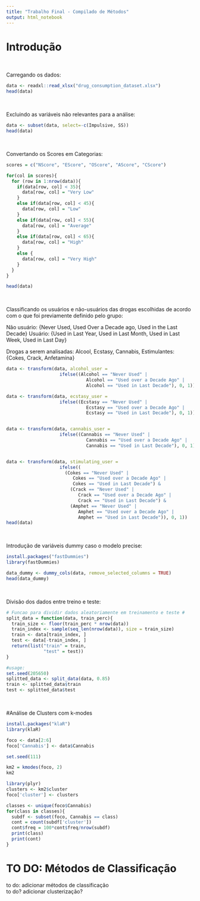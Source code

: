 ```yaml
---
title: "Trabalho Final - Compilado de Métodos"
output: html_notebook
---
```

# Introdução

$~$

Carregando os dados:

```r
data <- readxl::read_xlsx("drug_consumption_dataset.xlsx")
head(data)

```

$~$

Excluindo as variáveis não relevantes para a análise:

```r
data <- subset(data, select=-c(Impulsive, SS))
head(data) 
```

$~$

Convertando os Scores em Categorias:

```r
scores = c("NScore", "EScore", "OScore", "AScore", "CScore")

for(col in scores){
  for (row in 1:nrow(data)){
    if(data[row, col] < 35){
      data[row, col] = "Very Low"
    }
    else if(data[row, col] < 45){
      data[row, col] = "Low"
    }
    else if(data[row, col] < 55){
      data[row, col] = "Average"
    }
    else if(data[row, col] < 65){
      data[row, col] = "High"
    }
    else {
      data[row, col] = "Very High"
    }
  }
}

head(data)
```

$~$

Classificando os usuários e não-usuários das drogas escolhidas de acordo com o que foi previamente definido pelo grupo:

Não usuário: {Never Used, Used Over a Decade ago, Used in the Last Decade}
Usuário: {Used in Last Year, Used in Last Month, Used in Last Week, Used in Last Day}

Drogas a serem analisadas: Alcool, Ecstasy, Cannabis, Estimulantes: {Cokes, Crack, Anfetamina}

```r
data <- transform(data, alcohol_user = 
                    ifelse((Alcohol == "Never Used" | 
                              Alcohol == "Used over a Decade Ago" | 
                              Alcohol == "Used in Last Decade"), 0, 1))

data <- transform(data, ecstasy_user = 
                    ifelse((Ecstasy == "Never Used" | 
                              Ecstasy == "Used over a Decade Ago" | 
                              Ecstasy == "Used in Last Decade"), 0, 1))


data <- transform(data, cannabis_user = 
                    ifelse((Cannabis == "Never Used" | 
                              Cannabis == "Used over a Decade Ago" | 
                              Cannabis == "Used in Last Decade"), 0, 1))


data <- transform(data, stimulating_user = 
                    ifelse((
                      (Cokes == "Never Used" | 
                         Cokes == "Used over a Decade Ago" | 
                         Cokes == "Used in Last Decade") &
                        (Crack == "Never Used" | 
                           Crack == "Used over a Decade Ago" | 
                           Crack == "Used in Last Decade") &
                        (Amphet == "Never Used" | 
                           Amphet == "Used over a Decade Ago" | 
                           Amphet == "Used in Last Decade")), 0, 1))
head(data)
```

$~$

Introdução de variáveis dummy caso o modelo precise:
```r
install.packages("fastDummies")
library(fastDummies)

data_dummy <- dummy_cols(data, remove_selected_columns = TRUE)
head(data_dummy)
```

$~$

Divisão dos dados entre treino e teste:
```r

# Funcao para dividir dados aleatoriamente em treinamento e teste #
split_data = function(data, train_perc){
  train_size <- floor(train_perc * nrow(data))
  train_index <- sample(seq_len(nrow(data)), size = train_size)
  train <- data[train_index, ]
  test <- data[-train_index, ]
  return(list("train" = train,
              "test" = test))
}

#usage: 
set.seed(205650)
splitted_data <- split_data(data, 0.85)
train <- splitted_data$train
test <- splitted_data$test

```

$~$

#Análise de Clusters com k-modes

```r
install.packages("klaR")
library(klaR)

foco <- data[2:6]
foco['Cannabis'] <- data$Cannabis

set.seed(111)

km2 = kmodes(foco, 2)
km2

library(plyr)
clusters <- km2$cluster
foco['cluster'] <- clusters

classes <- unique(foco$Cannabis)
for(class in classes){
  subdf <- subset(foco, Cannabis == class)
  cont = count(subdf['cluster'])
  cont$freq = 100*cont$freq/nrow(subdf)
  print(class)
  print(cont)
}

```


# TO DO: Métodos de Classificação

to do: adicionar métodos de classificação  
to do? adicionar clusterização?
